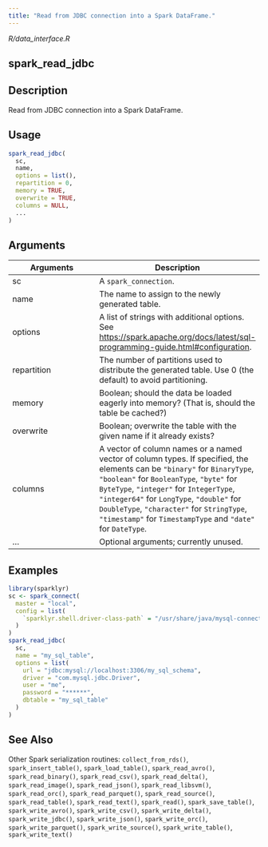 ```yaml
---
title: "Read from JDBC connection into a Spark DataFrame."
---
```


*R/data_interface.R*

## spark_read_jdbc

## Description
Read from JDBC connection into a Spark DataFrame. 


## Usage
```r
spark_read_jdbc( 
  sc, 
  name, 
  options = list(), 
  repartition = 0, 
  memory = TRUE, 
  overwrite = TRUE, 
  columns = NULL, 
  ... 
) 
```

## Arguments
|Arguments|Description|
|---|---|
| sc | A `spark_connection`. |
| name | The name to assign to the newly generated table. |
| options | A list of strings with additional options. See [https://spark.apache.org/docs/latest/sql-programming-guide.html#configuration](https://spark.apache.org/docs/latest/sql-programming-guide.html#configuration). |
| repartition | The number of partitions used to distribute the generated table. Use 0 (the default) to avoid partitioning. |
| memory | Boolean; should the data be loaded eagerly into memory? (That is, should the table be cached?) |
| overwrite | Boolean; overwrite the table with the given name if it already exists? |
| columns | A vector of column names or a named vector of column types. If specified, the elements can be `"binary"` for `BinaryType`, `"boolean"` for `BooleanType`, `"byte"` for `ByteType`, `"integer"` for `IntegerType`, `"integer64"` for `LongType`, `"double"` for `DoubleType`, `"character"` for `StringType`, `"timestamp"` for `TimestampType` and `"date"` for `DateType`. |
| ... | Optional arguments; currently unused. |





## Examples
```r
library(sparklyr)
sc <- spark_connect( 
  master = "local", 
  config = list( 
    `sparklyr.shell.driver-class-path` = "/usr/share/java/mysql-connector-java-8.0.25.jar" 
  ) 
) 
spark_read_jdbc( 
  sc, 
  name = "my_sql_table", 
  options = list( 
    url = "jdbc:mysql://localhost:3306/my_sql_schema", 
    driver = "com.mysql.jdbc.Driver", 
    user = "me", 
    password = "******", 
    dbtable = "my_sql_table" 
  ) 
) 
```

## See Also
Other Spark serialization routines:  `collect_from_rds()`, `spark_insert_table()`, `spark_load_table()`, `spark_read_avro()`, `spark_read_binary()`, `spark_read_csv()`, `spark_read_delta()`, `spark_read_image()`, `spark_read_json()`, `spark_read_libsvm()`, `spark_read_orc()`, `spark_read_parquet()`, `spark_read_source()`, `spark_read_table()`, `spark_read_text()`, `spark_read()`, `spark_save_table()`, `spark_write_avro()`, `spark_write_csv()`, `spark_write_delta()`, `spark_write_jdbc()`, `spark_write_json()`, `spark_write_orc()`, `spark_write_parquet()`, `spark_write_source()`, `spark_write_table()`, `spark_write_text()`

